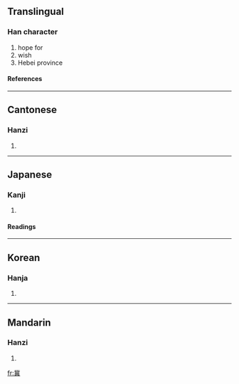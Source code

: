 ==Translingual==
===Han character===
{{Han char|rad=八|as=14|sn=16|four=1180<sub>1</sub>|canj=中心田廿金 (LPWTC)}}
# hope for
# wish
# Hebei province
====References====
{{Han ref|kx=0128.240|dkj=01500|dj=0289.030|hdz=10253.080|uh=5180|ud=20864|bh=BEAC|bd=48812}}
----
==Cantonese==
===Hanzi===
{{yue-hanzi|jyut=|y=kei3}}
# {{defn|Cantonese}}
----
==Japanese==
===Kanji===
{{ja-kanji|grade=|rs=八14}}
# {{defn|Japanese}}
====Readings====
{{ja-readings|on=[[き]] (ki)|kun=[[こいねがう]] (koinegau), [[こいねがわ]] (koinegawa)}}
----
==Korean==
===Hanja===
{{ko-hanja|hangeul=기|rv=gi|mr=ki}}
# {{defn|Korean}}
----
==Mandarin==
===Hanzi===
{{cmn-hanzi|pin=[[jì]] (ji4)|wg=chi<sup>4</sup>}}
# {{defn|Mandarin}}

[[fr:冀]]